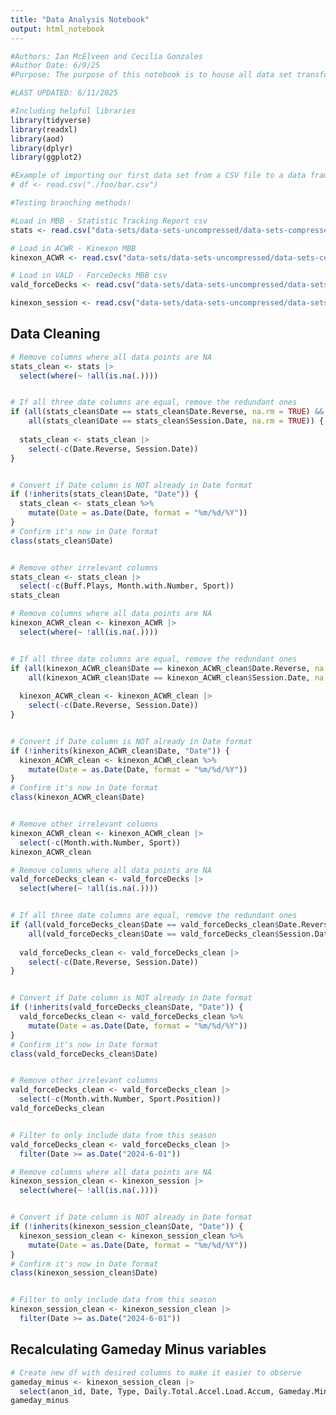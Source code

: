 ```yaml
---
title: "Data Analysis Notebook"
output: html_notebook
---
```


```r
#Authors: Ian McElveen and Cecilia Gonzales
#Author Date: 6/9/25
#Purpose: The purpose of this notebook is to house all data set transformation, cleansing, visualization, statistical analysis, and note-taking for the 2025 CU Athletic Department Sports Science Internship Program

#LAST UPDATED: 6/11/2025

#Including helpful libraries
library(tidyverse)
library(readxl)
library(aod)
library(dplyr)
library(ggplot2)

#Example of importing our first data set from a CSV file to a data frame.
# df <- read.csv("./foo/bar.csv")
```

```r
#Testing branching methods!
```


```r
#Load in MBB - Statistic Tracking Report csv
stats <- read.csv("data-sets/data-sets-uncompressed/data-sets-compressed/Reactive Strength Index/MBB - Statistic Tracking Report.csv")

# Load in ACWR - Kinexon MBB
kinexon_ACWR <- read.csv("data-sets/data-sets-uncompressed/data-sets-compressed/Reactive Strength Index/ACWR - Kinexon MBB.csv")

# Load in VALD - ForceDecks MBB csv
vald_forceDecks <- read.csv("data-sets/data-sets-uncompressed/data-sets-compressed/Reactive Strength Index/VALD - ForceDecks MBB.csv")

kinexon_session <- read.csv("data-sets/data-sets-uncompressed/data-sets-compressed/Reactive Strength Index/Kinexon Session MBB.csv")
```


## Data Cleaning


```r
# Remove columns where all data points are NA
stats_clean <- stats |>
  select(where(~ !all(is.na(.))))


# If all three date columns are equal, remove the redundant ones
if (all(stats_clean$Date == stats_clean$Date.Reverse, na.rm = TRUE) &&
    all(stats_clean$Date == stats_clean$Session.Date, na.rm = TRUE)) {
  
  stats_clean <- stats_clean |>
    select(-c(Date.Reverse, Session.Date))
}


# Convert if Date column is NOT already in Date format
if (!inherits(stats_clean$Date, "Date")) {
  stats_clean <- stats_clean %>%
    mutate(Date = as.Date(Date, format = "%m/%d/%Y"))
}
# Confirm it's now in Date format
class(stats_clean$Date)


# Remove other irrelevant columns
stats_clean <- stats_clean |>
  select(-c(Buff.Plays, Month.with.Number, Sport))
stats_clean
```

```r
# Remove columns where all data points are NA
kinexon_ACWR_clean <- kinexon_ACWR |>
  select(where(~ !all(is.na(.))))


# If all three date columns are equal, remove the redundant ones
if (all(kinexon_ACWR_clean$Date == kinexon_ACWR_clean$Date.Reverse, na.rm = TRUE) &&
    all(kinexon_ACWR_clean$Date == kinexon_ACWR_clean$Session.Date, na.rm = TRUE)) {
  
  kinexon_ACWR_clean <- kinexon_ACWR_clean |>
    select(-c(Date.Reverse, Session.Date))
}


# Convert if Date column is NOT already in Date format
if (!inherits(kinexon_ACWR_clean$Date, "Date")) {
  kinexon_ACWR_clean <- kinexon_ACWR_clean %>%
    mutate(Date = as.Date(Date, format = "%m/%d/%Y"))
}
# Confirm it's now in Date format
class(kinexon_ACWR_clean$Date)


# Remove other irrelevant columns
kinexon_ACWR_clean <- kinexon_ACWR_clean |>
  select(-c(Month.with.Number, Sport))
kinexon_ACWR_clean
```

```r
# Remove columns where all data points are NA
vald_forceDecks_clean <- vald_forceDecks |>
  select(where(~ !all(is.na(.))))


# If all three date columns are equal, remove the redundant ones
if (all(vald_forceDecks_clean$Date == vald_forceDecks_clean$Date.Reverse, na.rm = TRUE) &&
    all(vald_forceDecks_clean$Date == vald_forceDecks_clean$Session.Date, na.rm = TRUE)) {
  
  vald_forceDecks_clean <- vald_forceDecks_clean |>
    select(-c(Date.Reverse, Session.Date))
}


# Convert if Date column is NOT already in Date format
if (!inherits(vald_forceDecks_clean$Date, "Date")) {
  vald_forceDecks_clean <- vald_forceDecks_clean %>%
    mutate(Date = as.Date(Date, format = "%m/%d/%Y"))
}
# Confirm it's now in Date format
class(vald_forceDecks_clean$Date)


# Remove other irrelevant columns
vald_forceDecks_clean <- vald_forceDecks_clean |>
  select(-c(Month.with.Number, Sport.Position))
vald_forceDecks_clean


# Filter to only include data from this season
vald_forceDecks_clean <- vald_forceDecks_clean |>
  filter(Date >= as.Date("2024-6-01"))
```

```r
# Remove columns where all data points are NA
kinexon_session_clean <- kinexon_session |>
  select(where(~ !all(is.na(.))))


# Convert if Date column is NOT already in Date format
if (!inherits(kinexon_session_clean$Date, "Date")) {
  kinexon_session_clean <- kinexon_session_clean %>%
    mutate(Date = as.Date(Date, format = "%m/%d/%Y"))
}
# Confirm it's now in Date format
class(kinexon_session_clean$Date)


# Filter to only include data from this season
kinexon_session_clean <- kinexon_session_clean |>
  filter(Date >= as.Date("2024-6-01"))
```

## Recalculating Gameday Minus variables

```r
# Create new df with desired columns to make it easier to observe
gameday_minus <- kinexon_session_clean |>
  select(anon_id, Date, Type, Daily.Total.Accel.Load.Accum, Gameday.Minus.1.Acceleration.Load, Gameday.Minus.2.Acceleration.Load, Gameday.Minus.3.Acceleration.Load, Gameday.Minus.4.Acceleration.Load)
gameday_minus


```
